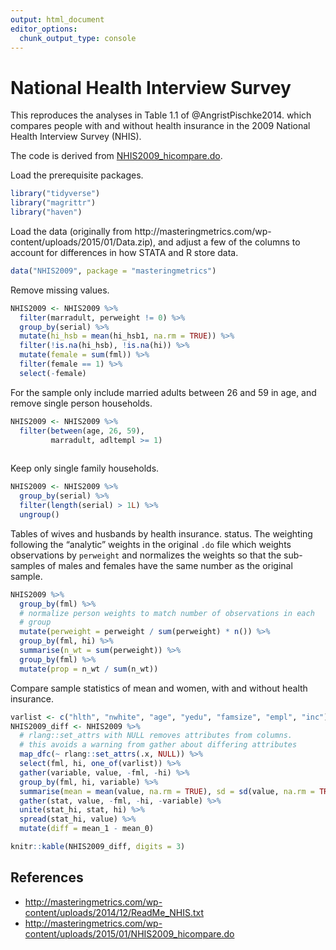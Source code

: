 ```yaml
---
output: html_document
editor_options: 
  chunk_output_type: console
---
```

# National Health Interview Survey

This reproduces the analyses in Table 1.1 of @AngristPischke2014.
which compares people with and without health insurance in the 2009 National Health Interview Survey (NHIS).

The code is derived from  [NHIS2009_hicompare.do](http://masteringmetrics.com/wp-content/uploads/2015/01/NHIS2009_hicompare.do).

Load the prerequisite packages.
```r
library("tidyverse")
library("magrittr")
library("haven")
```

Load the data (originally from http://masteringmetrics.com/wp-content/uploads/2015/01/Data.zip), and adjust a few of the columns to account for differences in 
how STATA and R store data.
```r
data("NHIS2009", package = "masteringmetrics")
```
Remove missing values.
```r
NHIS2009 <- NHIS2009 %>%
  filter(marradult, perweight != 0) %>%
  group_by(serial) %>%
  mutate(hi_hsb = mean(hi_hsb1, na.rm = TRUE)) %>%
  filter(!is.na(hi_hsb), !is.na(hi)) %>%
  mutate(female = sum(fml)) %>%
  filter(female == 1) %>%
  select(-female)
```

For the sample only include married adults between 26 and 59 in age, and remove single person households.
```r
NHIS2009 <- NHIS2009 %>%
  filter(between(age, 26, 59),
         marradult, adltempl >= 1)
         
```
Keep only single family households.
```r
NHIS2009 <- NHIS2009 %>%
  group_by(serial) %>%
  filter(length(serial) > 1L) %>%
  ungroup()
```

Tables of wives and husbands by health insurance. status. 
The weighting following the "analytic" weights in the original `.do` file which weights observations by `perweight` and normalizes the weights so that the sub-samples of males and females have the same number as the original sample.
```r
NHIS2009 %>%
  group_by(fml) %>%
  # normalize person weights to match number of observations in each
  # group
  mutate(perweight = perweight / sum(perweight) * n()) %>%
  group_by(fml, hi) %>%
  summarise(n_wt = sum(perweight)) %>%
  group_by(fml) %>%
  mutate(prop = n_wt / sum(n_wt))

```

Compare sample statistics of mean and women, with and without health insurance.
```r
varlist <- c("hlth", "nwhite", "age", "yedu", "famsize", "empl", "inc")
NHIS2009_diff <- NHIS2009 %>%
  # rlang::set_attrs with NULL removes attributes from columns.
  # this avoids a warning from gather about differing attributes
  map_dfc(~ rlang::set_attrs(.x, NULL)) %>%
  select(fml, hi, one_of(varlist)) %>% 
  gather(variable, value, -fml, -hi) %>%
  group_by(fml, hi, variable) %>%
  summarise(mean = mean(value, na.rm = TRUE), sd = sd(value, na.rm = TRUE)) %>%
  gather(stat, value, -fml, -hi, -variable) %>%
  unite(stat_hi, stat, hi) %>%
  spread(stat_hi, value) %>%
  mutate(diff = mean_1 - mean_0)
```

```r
knitr::kable(NHIS2009_diff, digits = 3)
```

## References

- <http://masteringmetrics.com/wp-content/uploads/2014/12/ReadMe_NHIS.txt>
- <http://masteringmetrics.com/wp-content/uploads/2015/01/NHIS2009_hicompare.do>
